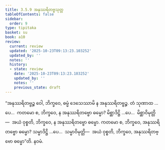 ```yaml
---
title: 3.5.9 အနုဿရိတဗ္ဗသုတ္တ
tableOfContents: false
sidebar:
  order: 9
type: tipitaka
basket: su
book: a10
review:
  current: review
  updated: '2025-10-23T09:13:23.103252'
  updated_by: ''
  notes: ''
  history:
  - state: review
    date: '2025-10-23T09:13:23.103252'
    updated_by: ''
    notes: ''
    previous_state: draft
---
```



<ReviewStatus review={frontmatter.review} showDetails={true} />

<HypothesisAnnotation frontmatter={frontmatter} />

<DynamicBreadcrumb />

<Division number="153" book="a10" e="ch" v="17" p="457">

<Paragraph number="1145" book="a10">
“အနုဿရိတဗ္ဗဉ္စ ဝေါ, ဘိက္ခဝေ, ဓမ္မံ ဒေသေဿာမိ န အနုဿရိတဗ္ဗဉ္စ. တံ သုဏာထ …ပေ…  ကတမော စ, ဘိက္ခဝေ, န အနုဿရိတဗ္ဗော ဓမ္မော? မိစ္ဆာဒိဋ္ဌိ …ပေ…  မိစ္ဆာဝိမုတ္တိ—  အယံ ဝုစ္စတိ, ဘိက္ခဝေ, န အနုဿရိတဗ္ဗော ဓမ္မော. ကတမော စ, ဘိက္ခဝေ, အနုဿရိတဗ္ဗော ဓမ္မော? သမ္မာဒိဋ္ဌိ …ပေ…  သမ္မာဝိမုတ္တိ—  အယံ ဝုစ္စတိ, ဘိက္ခဝေ, အနုဿရိတဗ္ဗော ဓမ္မော”တိ.

</Paragraph>
</Division>

<Paragraph number="1146" type="center" book="a10">
နဝမံ.
</Paragraph>